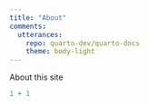 ---
title: "About"
comments:
  utterances:
    repo: quarto-dev/quarto-docs
    theme: body-light
---

About this site

```{r}
1 + 1
```
